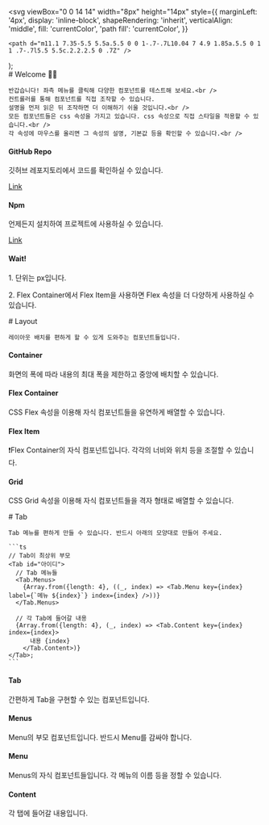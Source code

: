 
  <svg
    viewBox="0 0 14 14"
    width="8px"
    height="14px"
    style={{
      marginLeft: '4px',
      display: 'inline-block',
      shapeRendering: 'inherit',
      verticalAlign: 'middle',
      fill: 'currentColor',
      'path fill': 'currentColor',
    }}
  >
    <path d="m11.1 7.35-5.5 5.5a.5.5 0 0 1-.7-.7L10.04 7 4.9 1.85a.5.5 0 1 1 .7-.7l5.5 5.5c.2.2.2.5 0 .7Z" />
  </svg>
);

<Meta title="Instruction" />

<div className="sb-container">
  <div className='sb-section-title'>
    # Welcome 👋🏻

    반갑습니다! 좌측 메뉴를 클릭해 다양한 컴포넌트를 테스트해 보세요.<br />
    컨트롤러를 통해 컴포넌트를 직접 조작할 수 있습니다.
    설명을 먼저 읽은 뒤 조작하면 더 이해하기 쉬울 것입니다.<br />
    모든 컴포넌트들은 css 속성을 가지고 있습니다. css 속성으로 직접 스타일을 적용할 수 있습니다.<br />
    각 속성에 마우스를 올리면 그 속성의 설명, 기본값 등을 확인할 수 있습니다.<br />

  </div>
  
  <div className="sb-section">
    <div className="sb-section-item">
      <h4 className="sb-section-item-heading">GitHub Repo</h4>
      <p className="sb-section-item-paragraph">깃허브 레포지토리에서 코드를 확인하실 수 있습니다.</p>
      <a
        href="https://github.com/feb-dain/layout-component"
        target="_blank"
      >Link<RightArrow /></a>
    </div>
    <div className="sb-section-item">
      <h4 className="sb-section-item-heading">Npm</h4>
      <p className="sb-section-item-paragraph">언제든지 설치하여 프로젝트에 사용하실 수 있습니다.</p>
      <a
        href="https://www.npmjs.com/package/yummy-design-component"
        target="_blank"
      >Link<RightArrow /></a>
    </div>
  </div>
</div>

<div className="sb-addon">
  <div className="sb-addon-text">
    <h4>Wait!</h4>
    <p>1. 단위는 px입니다.</p>
    <p>2. Flex Container에서 Flex Item을 사용하면 Flex 속성을 더 다양하게 사용하실 수 있습니다.</p>
  </div>
  <div className="sb-addon-img"></div>
</div>

<div className="sb-container">
  <div className='sb-section-title'>
    # Layout

    레이아웃 배치를 편하게 할 수 있게 도와주는 컴포넌트들입니다.

  </div>

  <div className="sb-section">
    <div className="sb-features-grid">
      <div className="sb-grid-item">
        <h4 className="sb-section-item-heading">Container</h4>
        <p className="sb-section-item-paragraph"> 화면의 폭에 따라 내용의 최대 폭을 제한하고 중앙에 배치할 수 있습니다. </p>
      </div>
      <div className="sb-grid-item">
        <h4 className="sb-section-item-heading">Flex Container</h4>
        <p className="sb-section-item-paragraph">CSS Flex 속성을 이용해 자식 컴포넌트들을 유연하게 배열할 수 있습니다.</p>
      </div>
      <div className="sb-grid-item">
        <h4 className="sb-section-item-heading">Flex Item</h4>
        <p className="sb-section-item-paragraph">
          ❗Flex Container의 자식 컴포넌트입니다. 각각의 너비와 위치 등을 조절할 수 있습니다.
        </p>
      </div>
      <div className="sb-grid-item">
        <h4 className="sb-section-item-heading">Grid</h4>
        <p className="sb-section-item-paragraph">
          CSS Grid 속성을 이용해 자식 컴포넌트들을 격자 형태로 배열할 수 있습니다.
        </p>
      </div>
    </div>
  </div>
</div>

<div className="sb-container">
  <div className='sb-section-title'>
    # Tab

    Tab 메뉴를 편하게 만들 수 있습니다. 반드시 아래의 모양대로 만들어 주세요.

    ```ts
    // Tab이 최상위 부모
    <Tab id="아이디">
      // Tab 메뉴들
      <Tab.Menus>
        {Array.from({length: 4}, ((_, index) => <Tab.Menu key={index} label={`메뉴 ${index}`} index={index} />))}
      </Tab.Menus>

      // 각 Tab에 들어갈 내용
      {Array.from({length: 4}, (_, index) => <Tab.Content key={index} index={index}>
          내용 {index}
        </Tab.Content>)}
    </Tab>;
    ```

  </div>

  <div className="sb-section">
    <div className="sb-features-grid">
      <div className="sb-grid-item">
        <h4 className="sb-section-item-heading">Tab</h4>
        <p className="sb-section-item-paragraph">간편하게 Tab을 구현할 수 있는 컴포넌트입니다.</p>
      </div>
      <div className="sb-grid-item">
        <h4 className="sb-section-item-heading">Menus</h4>
        <p className="sb-section-item-paragraph">Menu의 부모 컴포넌트입니다. 반드시 Menu를 감싸야 합니다.</p>
      </div>
      <div className="sb-grid-item">
        <h4 className="sb-section-item-heading">Menu</h4>
        <p className="sb-section-item-paragraph">
          Menus의 자식 컴포넌트들입니다. 각 메뉴의 이름 등을 정할 수 있습니다.
        </p>
      </div>
      <div className="sb-grid-item">
        <h4 className="sb-section-item-heading">Content</h4>
        <p className="sb-section-item-paragraph">
          각 탭에 들어갈 내용입니다.
        </p>
      </div>
    </div>
  </div>
</div>

<style>
  {`
  .sb-container {
    margin-bottom: 48px;
  }

  .sb-section {
    width: 100%;
    display: flex;
    flex-direction: row;
    gap: 20px;
  }

  img {
    object-fit: cover;
  }

  .sb-section-title {
    margin-bottom: 32px;
  }

  .sb-section a:not(h1 a, h2 a, h3 a) {
    font-size: 14px;
  }

  .sb-section-item, .sb-grid-item {
    flex: 1;
    display: flex;
    flex-direction: column;
  }

  .sb-section-item-heading {
    padding-top: 20px !important;
    padding-bottom: 5px !important;
    margin: 0 !important;
  }
  .sb-section-item-paragraph {
    margin: 0;
    padding-bottom: 10px;
  }

  .sb-chevron {
    margin-left: 5px;
  }

  .sb-features-grid {
    display: grid;
    grid-template-columns: repeat(2, 1fr);
    grid-gap: 32px 20px;
  }

  .sb-socials {
    display: grid;
    grid-template-columns: repeat(4, 1fr);
  }

  .sb-socials p {
    margin-bottom: 10px;
  }

  .sb-explore-image {
    max-height: 32px;
    align-self: flex-start;
  }

  .sb-addon {
    width: 100%;
    display: flex;
    align-items: center;
    position: relative;
    background-color: #EEF3F8;
    border-radius: 5px;
    border: 1px solid rgba(0, 0, 0, 0.05);
    background: #EEF3F8;
    height: 180px;
    margin-bottom: 48px;
    overflow: hidden;
  }

  .sb-addon-text {
    padding-left: 48px;
  }

  .sb-addon-text h4 {
    padding-top: 0px;
  }

  .sb-addon-img {
    position: absolute;
    left: 345px;
    top: 0;
    height: 100%;
    width: 200%;
    overflow: hidden;
  }

  .sb-addon-img img {
    width: 650px;
    transform: rotate(-15deg);
    margin-left: 40px;
    margin-top: -72px;
    box-shadow: 0 0 1px rgba(255, 255, 255, 0);
    backface-visibility: hidden;
  }

  @media screen and (max-width: 800px) {
    .sb-addon-img {
      left: 300px;
    }
  }

  @media screen and (max-width: 600px) {
    .sb-section {
      flex-direction: column;
    }

    .sb-features-grid {
      grid-template-columns: repeat(1, 1fr);
    }

    .sb-socials {
      grid-template-columns: repeat(2, 1fr);
    }

    .sb-addon {
      height: 280px;
      align-items: flex-start;
      padding-top: 32px;
      overflow: hidden;
    }

    .sb-addon-text {
      padding-left: 24px;
    }

    .sb-addon-img {
      right: 0;
      left: 0;
      top: 130px;
      bottom: 0;
      overflow: hidden;
      height: auto;
      width: 124%;
    }

    .sb-addon-img img {
      width: 1200px;
      transform: rotate(-12deg);
      margin-left: 0;
      margin-top: 48px;
      margin-bottom: -40px;
      margin-left: -24px;
    }
  }
  `}
</style>
